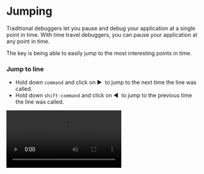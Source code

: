 
# Jumping

Traditional debuggers let you pause and debug your application at a single point in time. With time travel debuggers, you can pause your application at any point in time. 

The key is being able to easily jump to the most interesting points in time.

### Jump to line

- Hold down `command` and click on ▶️  to jump to the next time the line was called.
- Hold down `shift-command` and click on ◀️  to jump to the previous time the line was called.

<Video src="/media/reference-guide/debugging/Jumping/jump-to-line.mp4"/>

### Jump to Cypress event

Hover on a Cypress action and click on **Jump to code** to seek to your application’s onClick or onKeypress event handler.

<Video src="/media/reference-guide/debugging/Jumping/jump-to-cypress-event.mp4"/>

### Jump to console message

Hover on a console message and click on **Jump to code** to seek to where the message was emitted.

<Video src="/media/reference-guide/debugging/Jumping/jump-to-console-message.mp4"/>

### Jump to request

Hover on a network XHR event and click on **Jump to code** to seek to where the request originated.

<Video src="/media/reference-guide/debugging/Jumping/jump-to-request.mp4"/>